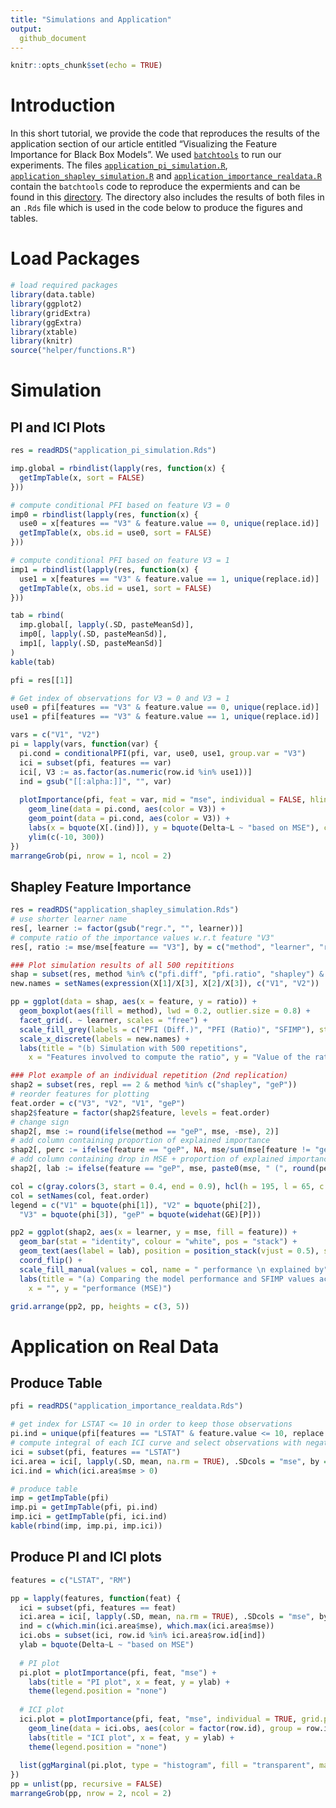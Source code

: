 ```yaml
---
title: "Simulations and Application"
output: 
  github_document
---
```


```r
knitr::opts_chunk$set(echo = TRUE)
```

# Introduction

In this short tutorial, we provide the code that reproduces the results of the application section of our article entitled "Visualizing the Feature Importance for Black Box Models".
We used [`batchtools`](https://github.com/mllg/batchtools) to run our experiments. 
The files [`application_pi_simulation.R`](https://github.com/giuseppec/featureImportance/blob/master/ecml-demo/application_pi_simulation.R), [`application_shapley_simulation.R`](https://github.com/giuseppec/featureImportance/blob/master/ecml-demo/application_shapley_simulation.R) and [`application_importance_realdata.R`](https://github.com/giuseppec/featureImportance/blob/master/ecml-demo/application_importance_realdata.R) contain the `batchtools` code to reproduce the expermients and can be found in this [directory](https://github.com/giuseppec/featureImportance/tree/master/ecml-demo).
The directory also includes the results of both files in an `.Rds` file which is used in the code below to produce the figures and tables.

# Load Packages
```r
# load required packages
library(data.table)
library(ggplot2)
library(gridExtra)
library(ggExtra)
library(xtable)
library(knitr)
source("helper/functions.R")
```

# Simulation

## PI and ICI Plots

```r
res = readRDS("application_pi_simulation.Rds")

imp.global = rbindlist(lapply(res, function(x) {
  getImpTable(x, sort = FALSE)
}))

# compute conditional PFI based on feature V3 = 0
imp0 = rbindlist(lapply(res, function(x) {
  use0 = x[features == "V3" & feature.value == 0, unique(replace.id)]
  getImpTable(x, obs.id = use0, sort = FALSE)
}))

# compute conditional PFI based on feature V3 = 1
imp1 = rbindlist(lapply(res, function(x) {
  use1 = x[features == "V3" & feature.value == 1, unique(replace.id)]
  getImpTable(x, obs.id = use1, sort = FALSE)
}))

tab = rbind(
  imp.global[, lapply(.SD, pasteMeanSd)],
  imp0[, lapply(.SD, pasteMeanSd)],
  imp1[, lapply(.SD, pasteMeanSd)]
)
kable(tab)
```

```r
pfi = res[[1]]

# Get index of observations for V3 = 0 and V3 = 1
use0 = pfi[features == "V3" & feature.value == 0, unique(replace.id)]
use1 = pfi[features == "V3" & feature.value == 1, unique(replace.id)]

vars = c("V1", "V2")
pi = lapply(vars, function(var) {
  pi.cond = conditionalPFI(pfi, var, use0, use1, group.var = "V3")
  ici = subset(pfi, features == var)
  ici[, V3 := as.factor(as.numeric(row.id %in% use1))]
  ind = gsub("[[:alpha:]]", "", var)
  
  plotImportance(pfi, feat = var, mid = "mse", individual = FALSE, hline = FALSE) +
    geom_line(data = pi.cond, aes(color = V3)) +
    geom_point(data = pi.cond, aes(color = V3)) +
    labs(x = bquote(X[.(ind)]), y = bquote(Delta~L ~ "based on MSE"), color = bquote(X[3])) +
    ylim(c(-10, 300))
})
marrangeGrob(pi, nrow = 1, ncol = 2)
```


## Shapley Feature Importance

```r
res = readRDS("application_shapley_simulation.Rds")
# use shorter learner name
res[, learner := factor(gsub("regr.", "", learner))]
# compute ratio of the importance values w.r.t feature "V3"
res[, ratio := mse/mse[feature == "V3"], by = c("method", "learner", "repl")]

### Plot simulation results of all 500 repititions
shap = subset(res, method %in% c("pfi.diff", "pfi.ratio", "shapley") & feature != "V3")
new.names = setNames(expression(X[1]/X[3], X[2]/X[3]), c("V1", "V2"))

pp = ggplot(data = shap, aes(x = feature, y = ratio)) + 
  geom_boxplot(aes(fill = method), lwd = 0.2, outlier.size = 0.8) + 
  facet_grid(. ~ learner, scales = "free") +
  scale_fill_grey(labels = c("PFI (Diff.)", "PFI (Ratio)", "SFIMP"), start = 0.4, end = 0.9) +
  scale_x_discrete(labels = new.names) +
  labs(title = "(b) Simulation with 500 repetitions", 
    x = "Features involved to compute the ratio", y = "Value of the ratio")

### Plot example of an individual repetition (2nd replication)
shap2 = subset(res, repl == 2 & method %in% c("shapley", "geP"))
# reorder features for plotting
feat.order = c("V3", "V2", "V1", "geP")
shap2$feature = factor(shap2$feature, levels = feat.order)
# change sign
shap2[, mse := round(ifelse(method == "geP", mse, -mse), 2)]
# add column containing proportion of explained importance
shap2[, perc := ifelse(feature == "geP", NA, mse/sum(mse[feature != "geP"])), by = "learner"]
# add column containing drop in MSE + proportion of explained importance
shap2[, lab := ifelse(feature == "geP", mse, paste0(mse, " (", round(perc*100, 0), "%)"))]

col = c(gray.colors(3, start = 0.4, end = 0.9), hcl(h = 195, l = 65, c = 100))
col = setNames(col, feat.order)
legend = c("V1" = bquote(phi[1]), "V2" = bquote(phi[2]), 
  "V3" = bquote(phi[3]), "geP" = bquote(widehat(GE)[P]))

pp2 = ggplot(shap2, aes(x = learner, y = mse, fill = feature)) + 
  geom_bar(stat = "identity", colour = "white", pos = "stack") + 
  geom_text(aes(label = lab), position = position_stack(vjust = 0.5), size = 3) + 
  coord_flip() + 
  scale_fill_manual(values = col, name = " performance \n explained by", labels = legend) +
  labs(title = "(a) Comparing the model performance and SFIMP values across different models", 
    x = "", y = "performance (MSE)")

grid.arrange(pp2, pp, heights = c(3, 5))
```

# Application on Real Data

## Produce Table

```r
pfi = readRDS("application_importance_realdata.Rds")

# get index for LSTAT <= 10 in order to keep those observations
pi.ind = unique(pfi[features == "LSTAT" & feature.value <= 10, replace.id])
# compute integral of each ICI curve and select observations with negative ICI integral
ici = subset(pfi, features == "LSTAT")
ici.area = ici[, lapply(.SD, mean, na.rm = TRUE), .SDcols = "mse", by = "row.id"]
ici.ind = which(ici.area$mse > 0)

# produce table
imp = getImpTable(pfi)
imp.pi = getImpTable(pfi, pi.ind)
imp.ici = getImpTable(pfi, ici.ind)
kable(rbind(imp, imp.pi, imp.ici))
```

## Produce PI and ICI plots

```r
features = c("LSTAT", "RM")

pp = lapply(features, function(feat) {
  ici = subset(pfi, features == feat)
  ici.area = ici[, lapply(.SD, mean, na.rm = TRUE), .SDcols = "mse", by = "row.id"]
  ind = c(which.min(ici.area$mse), which.max(ici.area$mse))
  ici.obs = subset(ici, row.id %in% ici.area$row.id[ind])
  ylab = bquote(Delta~L ~ "based on MSE")
  
  # PI plot
  pi.plot = plotImportance(pfi, feat, "mse") +
    labs(title = "PI plot", x = feat, y = ylab) + 
    theme(legend.position = "none")
  
  # ICI plot
  ici.plot = plotImportance(pfi, feat, "mse", individual = TRUE, grid.points = FALSE, hline = FALSE) +
    geom_line(data = ici.obs, aes(color = factor(row.id), group = row.id)) +
    labs(title = "ICI plot", x = feat, y = ylab) +
    theme(legend.position = "none")
  
  list(ggMarginal(pi.plot, type = "histogram", fill = "transparent", margins = "x"), ici.plot)
})
pp = unlist(pp, recursive = FALSE)
marrangeGrob(pp, nrow = 2, ncol = 2)
```
